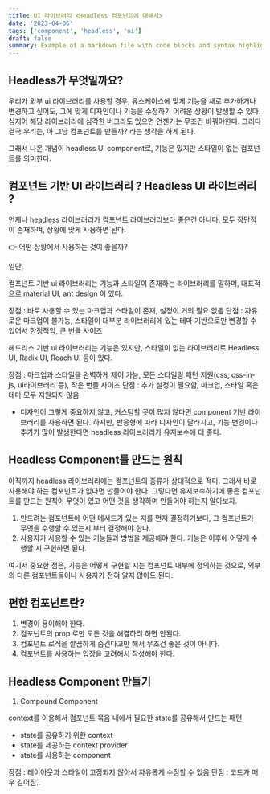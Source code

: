 ```yaml
---
title: UI 라이브러리 <Headless 컴포넌트에 대해서>
date: '2023-04-06'
tags: ['component', 'headless', 'ui']
draft: false
summary: Example of a markdown file with code blocks and syntax highlighting
---
```


## Headless가 무엇일까요?

우리가 외부 ui 라이브러리를 사용할 경우, 유스케이스에 맞게 기능을 새로 추가하거나 변경하고 싶어도, 그에 맞게 디자인이나 기능을 수정하기 어려운 상황이 발생할 수 있다. 심지어 해당 라이브러리에 심각한 버그라도 있으면 언젠가는 무조건 바꿔야한다.
그러다 결국 우리는, 아 그냥 컴포넌트를 만들까? 라는 생각을 하게 된다. 

그래서 나온 개념이 headless UI component로, 기능은 있지만 스타일이 없는 컴포넌트를 의미한다.

## 컴포넌트 기반 UI 라이브러리 ? Headless UI 라이브러리 ?

언제나 headless 라이브러리가 컴포넌트 라이브러리보다 좋은건 아니다. 
모두 장단점이 존재하며, 상황에 맞게 사용하면 된다.

👉 어떤 상황에서 사용하는 것이 좋을까?

일단, 

컴포넌트 기반 ui 라이브러리는 기능과 스타일이 존재하는 라이브러리를 말하며, 대표적으로 material UI, ant design 이 있다.

장점 : 바로 사용할 수 있는 마크업과 스타일이 존재, 설정이 거의 필요 없음
단점 : 자유로운 마크업이 불가능, 스타일이 대부분 라이브러리에 있는 테마 기반으로만 변경할 수 있어서 한정적임, 큰 번들 사이즈

헤드리스 기반 ui 라이브러리는 기능은 있지만, 스타일이 없는 라이브러리로 Headless UI, Radix UI, Reach UI 등이 있다.

장점 : 마크업과 스타일을 완벽하게 제어 가능, 모든 스타일링 패턴 지원(css, css-in-js, ui라이브러리 등), 작은 번들 사이즈
단점 : 추가 설정이 필요함, 마크업, 스타일 혹은 테마 모두 지원되지 않음

- 디자인이 그렇게 중요하지 않고, 커스텀할 곳이 많지 않다면 component 기반 라이브러리를 사용하면 된다.
하지만, 반응형에 따라 디자인이 달라지고, 기능 변경이나 추가가 많이 발생한다면 headless 라이브러리가 유지보수에 더 좋다.

## Headless Component를 만드는 원칙

아직까지 headless 라이브러리에는 컴포넌트의 종류가 상대적으로 적다. 그래서 바로 사용해야 하는 컴포넌트가 없다면 만들어야 한다.
그렇다면 유지보수하기에 좋은 컴포넌트를 만드는 원칙이 무엇이 있고 어떤 것을 생각하며 만들어야 하는지 알아보자.

1. 만드려는 컴포넌트에 어떤 메서드가 있는 지를 먼저 결정하기보다, 그 컴포넌트가 무엇을 수행할 수 있는지 부터 결정해야 한다.
2. 사용자가 사용할 수 있는 기능들과 방법을 제공해야 한다. 기능은 이후에 어떻게 수행할 지 구현하면 된다.

여기서 중요한 점은, 기능은 어떻게 구현할 지는 컴포넌트 내부에 정의하는 것으로, 외부의 다른 컴포넌트들이나 사용자가 전혀 알지 않아도 된다.

## 편한 컴포넌트란?

1. 변경이 용이해야 한다.
2. 컴포넌트의 prop 로만 모든 것을 해결하려 하면 안된다.
3. 컴포넌트 로직을 깔끔하게 숨긴다고만 해서 무조건 좋은 것이 아니다.
4. 컴포넌트를 사용하는 입장을 고려해서 작성해야 한다.


## Headless Component 만들기

1. Compound Component

context를 이용해서 컴포넌트 묶음 내에서 필요한 state를 공유해서 만드는 패턴

- state를 공유하기 위한 context
- state를 제공하는 context provider
- state를 사용하는 component

장점 : 레이아웃과 스타일이 고정되지 않아서 자유롭게 수정할 수 있음
단점 : 코드가 매우 길어짐..

